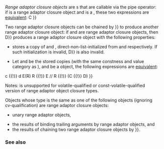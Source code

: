 {{cpp/named req/title|RangeAdaptorClosureObject|notes={{mark since c++20}}}}
{{cpp/named req/navbar}}

''Range adaptor closure objects'' are {{named req|FunctionObject}}s that are callable via the pipe operator: if {{c|C}} is a range adaptor closure object and {{c|R}} is a {{lconcept|range}}, these two expressions are [[cpp/language/expressions#Expression-equivalence|equivalent]]:
{{source|1=
C(R)
R {{!}} C
}}

Two range adaptor closure objects can be chained by {{c|operator{{!}}}} to produce another range adaptor closure object: if {{c|C}} and {{c|D}} are range adaptor closure objects, then {{c|C {{!}} D}} produces a range adaptor closure object {{c|E}} with the following properties:

* {{c|E}} stores a copy of {{c|C}} and {{c|D}}, direct-non-list-initialized from {{c|std::forward&lt;decltype((C))&gt;(C)}} and {{c|std::forward&lt;decltype((D))&gt;(D)}} respectively. If such initialization is invalid, {{c|C {{!}} D}} is also invalid.
* Let {{c|c}} and {{c|d}} be the stored copies (with the same constness and value category as {{c|E}}), and {{c|R}} be a {{lconcept|range}} object, the following expressions are [[cpp/language/expressions#Expression-equivalence|equivalent]]:
{{source|1=
d(c(R))
R {{!}} c {{!}} d
E(R)
R {{!}} E // R {{!}} (C {{!}} D)
}}

Notes: {{c|operator()}} is unsupported for volatile-qualified or const-volatile-qualified version of range adaptor object closure types.

Objects whose type is the same as one of the following objects (ignoring cv-qualification) are range adaptor closure objects:
* unary range adaptor objects,
{{rrev|since=c++23|
* objects of user-defined types that meet [[cpp/ranges/range_adaptor_closure|the requirements of implementing a range adaptor closure object]],
}}
* the results of binding trailing arguments by range adaptor objects, and
* the results of chaining two range adaptor closure objects by {{c|operator{{!}}}}.

===See also===
{{dsc begin}}
{{dsc inc|cpp/ranges/dsc range_adaptor_closure}}
{{dsc end}}

{{langlinks|de|es|fr|it|ja|pt|ru|zh}}